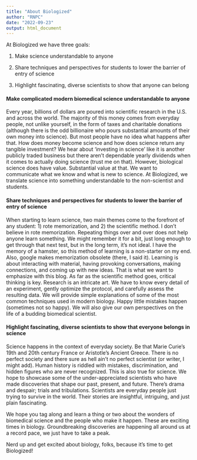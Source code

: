 ```yaml
---
title: "About Biologized"
author: "RNPC"
date: "2022-09-23"
output: html_document
---
```


At Biologized we have three goals: 

1. Make science understandable to anyone 

2. Share techniques and perspectives for students to lower the barrier of entry
of science

3. Highlight fascinating, diverse scientists to show that anyone can belong

#### **Make** complicated modern biomedical **science** **understandable** to anyone

Every year, billions of dollars are poured into scientific research in the U.S.
and across the world. The majority of this money comes from everyday people, not
unlike yourself, in the form of taxes and charitable donations (although there
is the odd billionaire who pours substantial amounts of their own money into
science). But most people have no idea what happens after that. How does money
become science and how does science return any tangible investment? We hear
about ‘investing in science’ like it is another publicly traded business but
there aren’t dependable yearly dividends when it comes to actually doing science
(trust me on that). However, biological science does have value. Substantial
value at that. We want to communicate what we know and what is new to science.
At Biologized, we translate science into something understandable to the
non-scientist and students. 

#### Share techniques and perspectives for students to **lower the barrier** of entry of science

When starting to learn science, two main themes come to the forefront of any
student: 1) rote memorization, and 2) the scientific method. I don’t believe in
rote memorization. Repeating things over and over does not help anyone learn
something. We might remember it for a bit, just long enough to get through that
next test, but in the long term, it’s not ideal. I have the memory of a hamster,
so this method of learning is a non-starter on my end. Also, google makes
memorization obsolete (there, I said it). Learning is about interacting with
material, having provoking conversations, making connections, and coming up with
new ideas. That is what we want to emphasize with this blog. As far as the
scientific method goes, critical thinking is key. Research is an intricate art.
We have to know every detail of an experiment, gently optimize the protocol, and
carefully assess the resulting data. We will provide simple explanations of some
of the most common techniques used in modern biology. Happy little mistakes
happen (sometimes not so happy). We will also give our own perspectives on the
life of a budding biomedical scientist. 

#### Highlight fascinating, diverse scientists to show that **everyone belongs in science**

Science happens in the context of everyday society. Be that Marie Curie’s 19th
and 20th century France or Aristotle’s Ancient Greece. There is no perfect
society and there sure as hell ain’t no perfect scientist (or writer, I might
add). Human history is riddled with mistakes, discrimination, and hidden figures
who are never recognized. This is also true for science. We hope to showcase
some of the under-appreciated scientists who have made discoveries that shape
our past, present, and future. There’s drama and despair; trials and
tribulations. Scientists are everyday people just trying to survive in the
world. Their stories are insightful, intriguing, and just plain fascinating. 

We hope you tag along and learn a thing or two about the wonders of biomedical
science and the people who make it happen. These are exciting times in biology.
Groundbreaking discoveries are happening all around us at a record pace, we just
have to take a peak. 

Nerd up and get excited about biology, folks, because it’s time to get
Biologized!
